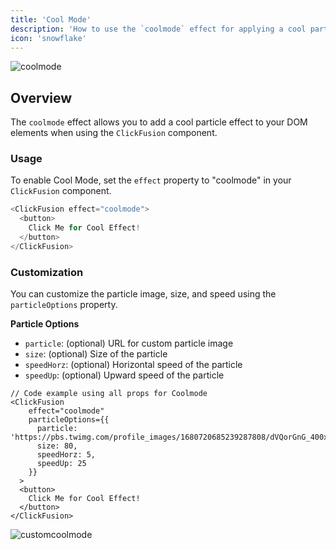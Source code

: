 ---
title: 'Cool Mode'
description: 'How to use the `coolmode` effect for applying a cool particle effect'
icon: 'snowflake'
---

<img
  className="block"
  src="/images/coolmode.gif"
  alt="coolmode"
/>

## Overview

The `coolmode` effect allows you to add a cool particle effect to your DOM elements when using the `ClickFusion` component.

### Usage

To enable Cool Mode, set the `effect` property to "coolmode" in your `ClickFusion` component.

```ts
<ClickFusion effect="coolmode">
  <button>
    Click Me for Cool Effect!
  </button>
</ClickFusion>
```

### Customization

You can customize the particle image, size, and speed using the `particleOptions` property.

**Particle Options**

- `particle`: (optional) URL for custom particle image
- `size`: (optional) Size of the particle
- `speedHorz`: (optional) Horizontal speed of the particle
- `speedUp`: (optional) Upward speed of the particle

```tsx
// Code example using all props for Coolmode
<ClickFusion 
    effect="coolmode"
    particleOptions={{
      particle: 'https://pbs.twimg.com/profile_images/1680720685239287808/dVQorGnG_400x400.jpg',
      size: 80,
      speedHorz: 5,
      speedUp: 25
    }}
  >
  <button>
    Click Me for Cool Effect!
  </button>
</ClickFusion>
```

<Frame caption="Custom coolmode in Action">
<img
  className="block"
  src="/images/customcoolmode.gif"
  alt="customcoolmode"
/>
</Frame>